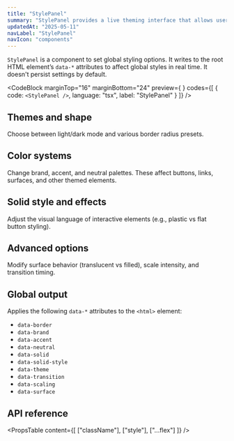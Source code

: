 ```yaml
---
title: "StylePanel"
summary: "StylePanel provides a live theming interface that allows users to customize global design tokens such as theme, shape, color, and visual density."
updatedAt: "2025-05-11"
navLabel: "StylePanel"
navIcon: "components"
---
```


`StylePanel` is a component to set global styling options. It writes to the root HTML element’s `data-*` attributes to affect global styles in real time. It doesn't persist settings by default.

<CodeBlock
  marginTop="16"
  marginBottom="24"
  preview={
    <StylePanel />
  }
  codes={[
    {
      code:
`<StylePanel />`,
      language: "tsx",
      label: "StylePanel"
    }
  ]}
/>

## Themes and shape

Choose between light/dark mode and various border radius presets.

## Color systems

Change brand, accent, and neutral palettes. These affect buttons, links, surfaces, and other themed elements.

## Solid style and effects

Adjust the visual language of interactive elements (e.g., plastic vs flat button styling).

## Advanced options

Modify surface behavior (translucent vs filled), scale intensity, and transition timing.

## Global output

Applies the following `data-*` attributes to the `<html>` element:
- `data-border`
- `data-brand`
- `data-accent`
- `data-neutral`
- `data-solid`
- `data-solid-style`
- `data-theme`
- `data-transition`
- `data-scaling`
- `data-surface`

## API reference

<PropsTable
  content={[
    ["className"],
    ["style"],
    ["...flex"]
  ]}
/>